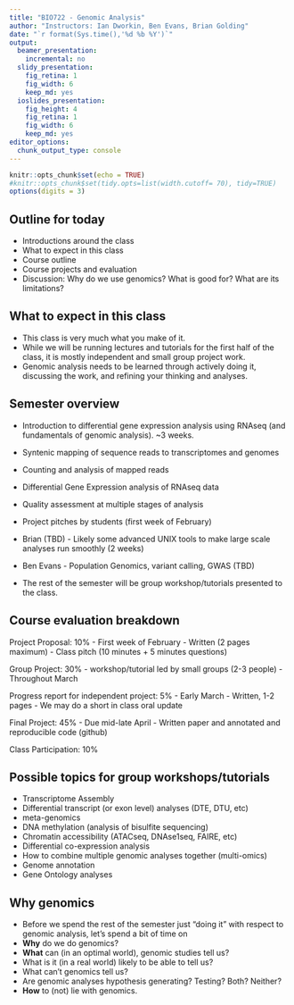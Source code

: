 ```yaml
---
title: "BIO722 - Genomic Analysis"
author: "Instructors: Ian Dworkin, Ben Evans, Brian Golding"
date: "`r format(Sys.time(),'%d %b %Y')`"
output:
  beamer_presentation:
    incremental: no
  slidy_presentation: 
    fig_retina: 1
    fig_width: 6
    keep_md: yes
  ioslides_presentation: 
    fig_height: 4
    fig_retina: 1
    fig_width: 6
    keep_md: yes
editor_options:
  chunk_output_type: console
---
```


```r
knitr::opts_chunk$set(echo = TRUE)
#knitr::opts_chunk$set(tidy.opts=list(width.cutoff= 70), tidy=TRUE)
options(digits = 3)
```

## Outline for today
- Introductions around the class
- What to expect in this class
- Course outline
- Course projects and evaluation
- Discussion: Why do we use genomics? What is good for? What are its limitations?

## What to expect in this class
- This class is very much what you make of it.
- While we will be running lectures and tutorials for the first half of the class, it is mostly independent and small group project work.
- Genomic analysis needs to be learned through actively doing it, discussing the work, and refining your thinking and analyses.

## Semester overview
- Introduction to differential gene expression analysis using RNAseq (and fundamentals of genomic analysis). ~3 weeks.
 - Syntenic mapping of sequence reads to transcriptomes and genomes
 - Counting and analysis of mapped reads
 - Differential Gene Expression analysis of RNAseq data
 - Quality assessment at multiple stages of analysis

- Project pitches by students (first week of February)

- Brian (TBD) - Likely some advanced UNIX tools to make large scale analyses run smoothly (2 weeks)

- Ben Evans - Population Genomics, variant calling, GWAS (TBD)

- The rest of the semester will be group workshop/tutorials presented to the class. 

## Course evaluation breakdown
Project Proposal: 10%
 - First week of February
 - Written (2 pages maximum)
 - Class pitch (10 minutes + 5 minutes questions)
 
Group Project: 30%
 - workshop/tutorial led by small groups (2-3 people)
 - Throughout March

Progress report for independent project: 5%
 - Early March
 - Written, 1-2 pages
 - We may do a short in class oral update

Final Project: 45%
 - Due mid-late April
 - Written paper and annotated and reproducible code (github)

Class Participation: 10%

## Possible topics for group workshops/tutorials
- Transcriptome Assembly
- Differential transcript (or exon level) analyses (DTE, DTU, etc)
- meta-genomics
- DNA methylation (analysis of bisulfite sequencing)
- Chromatin accessibility (ATACseq, DNAse1seq, FAIRE, etc)
- Differential co-expression analysis
- How to combine multiple genomic analyses together (multi-omics)
- Genome annotation
- Gene Ontology analyses


## Why genomics
- Before we spend the rest of the semester just "doing it" with respect to genomic analysis, let's spend a bit of time on
 - **Why** do we do genomics?
 - **What** can (in an optimal world), genomic studies tell us?
 - What is it (in a real world) likely to be able to tell us?
 - What can't genomics tell us?
 - Are genomic analyses hypothesis generating? Testing? Both? Neither?
 - **How** to (not) lie with genomics.
